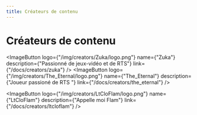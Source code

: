 ```yaml
---
title: Créateurs de contenu
---
```


    
# Créateurs de contenu

<ButtonImageBox>

  <ImageButton 
    logo={"/img/creators/Zuka/logo.png"} 
    name={"Zuka"} 
    description={"Passionné de jeux-vidéo et de RTS"} 
    link={"/docs/creators/zuka"}
  />
  <ImageButton 
    logo={"/img/creators/The_Eternal/logo.png"} 
    name={"The_Eternal"} 
    description={"Joueur passioné de RTS "} 
    link={"/docs/creators/the_eternal"}
  />

  <ImageButton 
    logo={"/img/creators/LtCloFlam/logo.png"} 
    name={"LtCloFlam"} 
    description={"Appelle moi Flam"} 
    link={"/docs/creators/ltcloflam"}
  />

</ButtonImageBox>